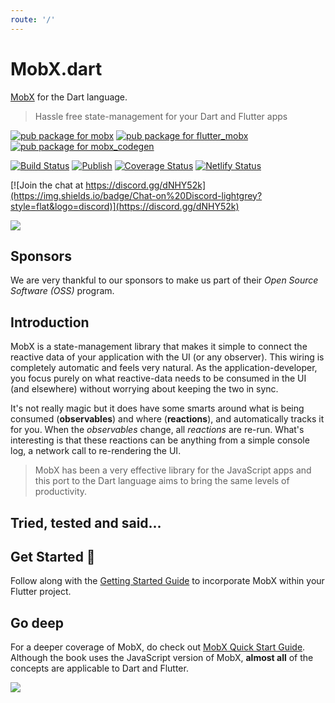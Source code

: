 ```yaml
---
route: '/'
---
```



# MobX.dart

[MobX](https://github.com/mobxjs/mobx) for the Dart language.

> Hassle free state-management for your Dart and Flutter apps

[![pub package for mobx](https://img.shields.io/pub/v/mobx.svg?label=mobx&color=blue)](https://pub.dartlang.org/packages/mobx)
[![pub package for flutter_mobx](https://img.shields.io/pub/v/flutter_mobx.svg?label=flutter_mobx&color=blue)](https://pub.dartlang.org/packages/flutter_mobx)
[![pub package for mobx_codegen](https://img.shields.io/pub/v/mobx_codegen.svg?label=mobx_codegen&color=blue)](https://pub.dartlang.org/packages/mobx_codegen)

[![Build Status](https://github.com/mobxjs/mobx.dart/workflows/Build/badge.svg)](https://github.com/mobxjs/mobx.dart/actions)
[![Publish](https://github.com/mobxjs/mobx.dart/workflows/Publish/badge.svg)](https://github.com/mobxjs/mobx.dart/actions)
[![Coverage Status](https://img.shields.io/codecov/c/github/mobxjs/mobx.dart/master.svg)](https://codecov.io/gh/mobxjs/mobx.dart)
[![Netlify Status](https://api.netlify.com/api/v1/badges/05330d31-0411-4aac-a278-76615bcaff9e/deploy-status)](https://app.netlify.com/sites/mobx-dart/deploys)

[![Join the chat at https://discord.gg/dNHY52k](https://img.shields.io/badge/Chat-on%20Discord-lightgrey?style=flat&logo=discord)](https://discord.gg/dNHY52k)

<a href="https://flutter.dev/docs/development/packages-and-plugins/favorites">
  <img src={flutterFavorite} height={128} />
</a>

## Sponsors

We are very thankful to our sponsors to make us part of their _Open Source Software (OSS)_ program.


<SponsorList />

## Introduction

MobX is a state-management library that makes it simple to connect the
reactive data of your application with the UI (or any observer). This wiring is completely automatic
and feels very natural. As the application-developer, you focus purely on what reactive-data
needs to be consumed in the UI (and elsewhere) without worrying about keeping the two
in sync.

It's not really magic but it does have some smarts around what is being consumed (**observables**)
and where (**reactions**), and automatically tracks it for you. When the _observables_
change, all _reactions_ are re-run. What's interesting is that these reactions can be anything from a simple
console log, a network call to re-rendering the UI.

> MobX has been a very effective library for the JavaScript
> apps and this port to the Dart language aims to bring the same levels of productivity.

## Tried, tested and said...


<TestimonialList />

## Get Started 🚀

Follow along with the [Getting Started Guide](/getting-started) to incorporate MobX within your Flutter project.

## Go deep

For a deeper coverage of MobX, do check out [MobX Quick Start Guide](https://www.packtpub.com/web-development/mobx-quick-start-guide). Although the book uses the JavaScript version of MobX, **almost all** of the concepts are applicable to Dart and Flutter.

<a href="https://www.packtpub.com/web-development/mobx-quick-start-guide">
  <img src={book} />
</a>

